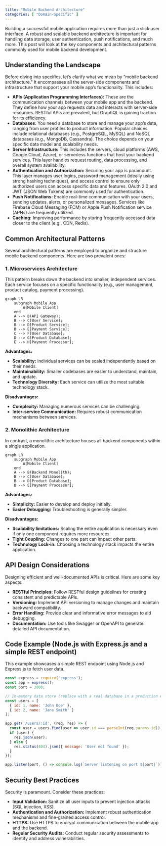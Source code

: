```yaml
---
title: "Mobile Backend Architecture"
categories: [ "Domain-Specific" ]
---
```



Building a successful mobile application requires more than just a slick user interface.  A robust and scalable backend architecture is important for handling data storage, user authentication, push notifications, and much more. This post will look at the key components and architectural patterns commonly used for mobile backend development.

## Understanding the Landscape

Before diving into specifics, let's clarify what we mean by "mobile backend architecture."  It encompasses all the server-side components and infrastructure that support your mobile app's functionality.  This includes:

* **APIs (Application Programming Interfaces):** These are the communication channels between your mobile app and the backend.  They define how your app requests data and interacts with server-side resources.  RESTful APIs are prevalent, but GraphQL is gaining traction for its efficiency.
* **Databases:**  You need a database to store and manage your app's data, ranging from user profiles to product information. Popular choices include relational databases (e.g., PostgreSQL, MySQL) and NoSQL databases (e.g., MongoDB, Cassandra). The choice depends on your specific data model and scalability needs.
* **Server Infrastructure:** This includes the servers, cloud platforms (AWS, Google Cloud, Azure), or serverless functions that host your backend services.  This layer handles request routing, data processing, and overall system availability.
* **Authentication and Authorization:** Securing your app is paramount. This layer manages user logins, password management (ideally using strong hashing techniques), and access control to ensure only authorized users can access specific data and features.  OAuth 2.0 and JWT (JSON Web Tokens) are commonly used for authentication.
* **Push Notifications:**  Enable real-time communication with your users, sending updates, alerts, or personalized messages.  Services like Firebase Cloud Messaging (FCM) or Apple Push Notification service (APNs) are frequently utilized.
* **Caching:**  Improving performance by storing frequently accessed data closer to the client (e.g., CDN, Redis).


## Common Architectural Patterns

Several architectural patterns are employed to organize and structure mobile backend components.  Here are two prevalent ones:

### 1. Microservices Architecture

This pattern breaks down the backend into smaller, independent services. Each service focuses on a specific functionality (e.g., user management, product catalog, payment processing).

```mermaid
graph LR
    subgraph Mobile App
        A[Mobile Client]
    end
    A --> B(API Gateway);
    B --> C[User Service];
    B --> D[Product Service];
    B --> E[Payment Service];
    C --> F[User Database];
    D --> G[Product Database];
    E --> H[Payment Processor];
```

**Advantages:**

* **Scalability:**  Individual services can be scaled independently based on their needs.
* **Maintainability:**  Smaller codebases are easier to understand, maintain, and update.
* **Technology Diversity:**  Each service can utilize the most suitable technology stack.

**Disadvantages:**

* **Complexity:**  Managing numerous services can be challenging.
* **Inter-service Communication:**  Requires robust communication mechanisms between services.


### 2. Monolithic Architecture

In contrast, a monolithic architecture houses all backend components within a single application.

```mermaid
graph LR
    subgraph Mobile App
        A[Mobile Client]
    end
    A --> B(Backend Monolith);
    B --> C[User Database];
    B --> D[Product Database];
    B --> E[Payment Processor];

```

**Advantages:**

* **Simplicity:**  Easier to develop and deploy initially.
* **Easier Debugging:**  Troubleshooting is generally simpler.

**Disadvantages:**

* **Scalability limitations:** Scaling the entire application is necessary even if only one component requires more resources.
* **Tight Coupling:** Changes to one part can impact other parts.
* **Technology Lock-in:**  Choosing a technology stack impacts the entire application.



## API Design Considerations

Designing efficient and well-documented APIs is critical.  Here are some key aspects:

* **RESTful Principles:** Follow RESTful design guidelines for creating consistent and predictable APIs.
* **Versioning:**  Implement API versioning to manage changes and maintain backward compatibility.
* **Error Handling:**  Provide clear and informative error messages to aid debugging.
* **Documentation:**  Use tools like Swagger or OpenAPI to generate detailed API documentation.


## Code Example (Node.js with Express.js and a simple REST endpoint)

This example showcases a simple REST endpoint using Node.js and Express.js to fetch user data.

```javascript
const express = require('express');
const app = express();
const port = 3000;

// In-memory data store (replace with a real database in a production environment)
const users = [
  { id: 1, name: 'John Doe' },
  { id: 2, name: 'Jane Smith' }
];

app.get('/users/:id', (req, res) => {
  const user = users.find(user => user.id === parseInt(req.params.id));
  if (user) {
    res.json(user);
  } else {
    res.status(404).json({ message: 'User not found' });
  }
});

app.listen(port, () => console.log(`Server listening on port ${port}`));
```


## Security Best Practices

Security is paramount.  Consider these practices:

* **Input Validation:**  Sanitize all user inputs to prevent injection attacks (SQL injection, XSS).
* **Authentication and Authorization:**  Implement robust authentication mechanisms and fine-grained access control.
* **HTTPS:**  Use HTTPS to encrypt communication between the mobile app and the backend.
* **Regular Security Audits:** Conduct regular security assessments to identify and address vulnerabilities.





